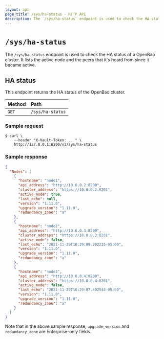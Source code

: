 ```yaml
---
layout: api
page_title: /sys/ha-status - HTTP API
description: The `/sys/ha-status` endpoint is used to check the HA status of a OpenBao cluster.
---
```


# `/sys/ha-status`

The `/sys/ha-status` endpoint is used to check the HA status of a OpenBao cluster.
It lists the active node and the peers that it's heard from since it became active.

## HA status

This endpoint returns the HA status of the OpenBao cluster.

| Method | Path               |
| :----- | :----------------- |
| `GET`  | `/sys/ha-status` |

### Sample request

```shell-session
$ curl \
    --header "X-Vault-Token: ..." \
    http://127.0.0.1:8200/v1/sys/ha-status
```

### Sample response

```json
{
  "Nodes": [
    {
      "hostname": "node1",
      "api_address": "http://10.0.0.2:8200",
      "cluster_address": "https://10.0.0.2:8201",
      "active_node": true,
      "last_echo": null,
      "version": "1.11.0",
      "upgrade_version": "1.11.0",
      "redundancy_zone": "a"
    },
    {
      "hostname": "node2",
      "api_address": "http://10.0.0.3:8200",
      "cluster_address": "https://10.0.0.3:8201",
      "active_node": false,
      "last_echo": "2021-11-29T10:29:09.202235-05:00",
      "version": "1.11.0",
      "upgrade_version": "1.11.0",
      "redundancy_zone": "a"
    },
    {
      "hostname": "node3",
      "api_address": "http://10.0.0.4:8200",
      "cluster_address": "https://10.0.0.4:8201",
      "active_node": false,
      "last_echo": "2021-11-29T10:29:07.402548-05:00",
      "version": "1.11.0",
      "upgrade_version": "1.11.0",
      "redundancy_zone": "a"
    }
  ]
}
```
Note that in the above sample response, `upgrade_version` and `redundancy_zone` are Enterprise-only fields.
